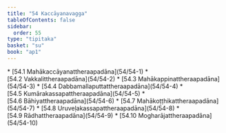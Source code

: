 ```yaml
---
title: "54 Kaccāyanavagga"
tableOfContents: false
sidebar:
  order: 55
type: "tipitaka"
basket: "su"
book: "ap1"
---
```



<DynamicBreadcrumb />



<TableOfContents book="ap1" section="54">
* [54.1 Mahākaccāyanattheraapadāna](54/54-1)
* [54.2 Vakkalittheraapadāna](54/54-2)
* [54.3 Mahākappinattheraapadāna](54/54-3)
* [54.4 Dabbamallaputtattheraapadāna](54/54-4)
* [54.5 Kumārakassapattheraapadāna](54/54-5)
* [54.6 Bāhiyattheraapadāna](54/54-6)
* [54.7 Mahākoṭṭhikattheraapadāna](54/54-7)
* [54.8 Uruveḷakassapattheraapadāna](54/54-8)
* [54.9 Rādhattheraapadāna](54/54-9)
* [54.10 Mogharājattheraapadāna](54/54-10)
</TableOfContents>